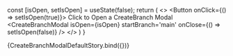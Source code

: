 


<Meta title='CreateBranchModal' component={CreateBranchModal} />

<ArgsTable of={CreateBranchModal}/>

  const [isOpen, setIsOpen] = useState(false);
  return (
    <>
    <Button onClick={() => setIsOpen(true)}>
      Click to Open a CreateBranch Modal
    </Button>
    <Provider store={store}>
      <CreateBranchModal
        isOpen={isOpen}
        startBranch='main'
        onClose={() => setIsOpen(false)}
      />
    </Provider>
    </>
  )
}

<Canvas>
  <Story name='Default'>
    {CreateBranchModalDefaultStory.bind({})}
  </Story>
</Canvas>